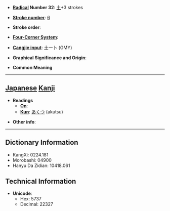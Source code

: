 * '''[[Wiktionary:Chinese radical index| Radical]] Number 32''': [[Wiktionary:Chinese radical index 土|土]]+3 strokes

* '''[[Wiktionary:Chinese total strokes index|Stroke number]]''': [[Wiktionary:Chinese total strokes index 6|6]]

* '''Stroke order''': 

* '''[[Wiktionary:Chinese four corner index|Four-Corner System]]''': 

* '''[[Wiktionary:Chinese Cangjie index|Cangjie input]]''': 土一卜 (GMY)

* '''Graphical Significance and Origin''': 

* '''Common Meaning'''

----

== [[Japanese]] [[Kanji]] ==

* '''Readings'''
** '''[[On]]''': 
** '''[[Kun]]''': [[あくつ]] (akutsu)

* '''Other info''':  

----

== Dictionary Information ==

* KangXi: 0224.181
* Morobashi: 04900
* Hanyu Da Zidian: 10418.061

== Technical Information ==

* '''Unicode''':
** Hex: 5737
** Decimal: 22327